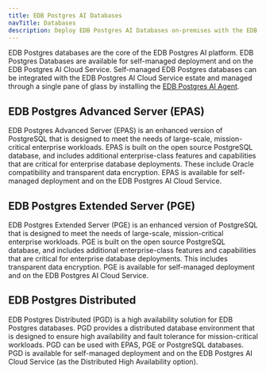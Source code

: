 ```yaml
---
title: EDB Postgres AI Databases
navTitle: Databases
description: Deploy EDB Postgres AI Databases on-premises with the EDB Postgres AI Estate and Agent components.
---
```


EDB Postgres databases are the core of the EDB Postgres AI platform. EDB Postgres Databases are available for self-managed deployment and on the EDB Postgres AI Cloud Service. Self-managed EDB Postgres databases can be integrated with the EDB Postgres AI Cloud Service estate and managed through a single pane of glass by installing the [EDB Postgres AI Agent](/edb-postgres-ai/console/agent).

## EDB Postgres Advanced Server (EPAS)

EDB Postgres Advanced Server (EPAS) is an enhanced version of PostgreSQL that is designed to meet the needs of large-scale, mission-critical enterprise workloads. EPAS is built on the open source PostgreSQL database, and includes additional enterprise-class features and capabilities that are critical for enterprise database deployments. These include Oracle compatibility and transparent data encryption. EPAS is available for self-managed deployment and on the EDB Postgres AI Cloud Service.

## EDB Postgres Extended Server (PGE)

EDB Postgres Extended Server (PGE) is an enhanced version of PostgreSQL that is designed to meet the needs of large-scale, mission-critical enterprise workloads. PGE is built on the open source PostgreSQL database, and includes additional enterprise-class features and capabilities that are critical for enterprise database deployments. This includes transparent data encryption. PGE is available for self-managed deployment and on the EDB Postgres AI Cloud Service.

## EDB Postgres Distributed

EDB Postgres Distributed (PGD) is a high availability solution for EDB Postgres databases. PGD provides a distributed database environment that is designed to ensure high availability and fault tolerance for mission-critical workloads. PGD can be used with EPAS, PGE or PostgreSQL databases. PGD is available for self-managed deployment and on the EDB Postgres AI Cloud Service (as the Distributed High Availability option).

